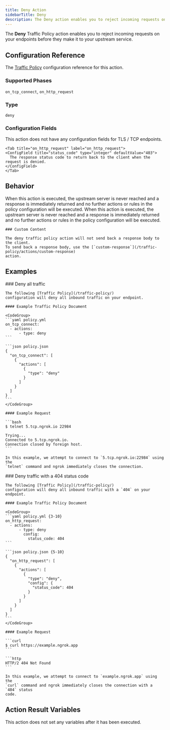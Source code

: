 ```yaml
---
title: Deny Action
sidebarTitle: Deny
description: The Deny action enables you to reject incoming requests on your endpoints before they make it to your upstream service.
---
```




The **Deny** Traffic Policy action enables you to reject incoming requests on
your endpoints before they make it to your upstream service.

## Configuration Reference

The [Traffic Policy](/traffic-policy/) configuration
reference for this action.

### Supported Phases

`on_tcp_connect`, `on_http_request`

### Type

`deny`

### Configuration Fields

<Tabs>
	<Tab title="on_tcp_connect" label="on_tcp_connect">
    <Note>This action does not have any configuration fields for TLS / TCP endpoints.</Note>
	</Tab>

	<Tab title="on_http_request" label="on_http_request">
    <ConfigField title="status_code" type="integer" defaultValue="403">
      The response status code to return back to the client when the request is denied.
    </ConfigField>
	</Tab>
</Tabs>


## Behavior

<Tabs>
  <Tab title="on_tcp_connect" label="on_tcp_connect">
    When this action is executed, the upstream server is never reached and a
    response is immediately returned and no further actions or rules in the policy
    configuration will be executed.
  </Tab>

  <Tab title="on_http_request" label="on_http_request">
    When this action is executed, the upstream server is never reached and a
    response is immediately returned and no further actions or rules in the policy
    configuration will be executed.

    ### Custom Content

    The deny traffic policy action will not send back a response body to the client.
    To send back a response body, use the [`custom-response`](/traffic-policy/actions/custom-response)
    action.
  </Tab>
</Tabs>

## Examples

<Tabs>
  <Tab title="on_tcp_connect" label="on_tcp_connect">
    ### Deny all traffic

    The following [Traffic Policy](/traffic-policy/)
    configuration will deny all inbound traffic on your endpoint.

    #### Example Traffic Policy Document

    <CodeGroup>
    ```yaml policy.yml
    on_tcp_connect:
      - actions:
          - type: deny
    ```

    ```json policy.json
    {
      "on_tcp_connect": [
        {
          "actions": [
            {
              "type": "deny"
            }
          ]
        }
      ]
    }
    ```
    </CodeGroup>

    #### Example Request

    ```bash
    $ telnet 5.tcp.ngrok.io 22984

    Trying...
    Connected to 5.tcp.ngrok.io.
    Connection closed by foreign host.
    ```

    In this example, we attempt to connect to `5.tcp.ngrok.io:22984` using the
    `telnet` command and ngrok immediately closes the connection.
  </Tab>

  <Tab title="on_http_request" label="on_http_request">
    ### Deny traffic with a 404 status code

    The following [Traffic Policy](/traffic-policy/)
    configuration will deny all inbound traffic with a `404` on your endpoint.

    #### Example Traffic Policy Document

    <CodeGroup>
    ```yaml policy.yml {3-10}
    on_http_request:
      - actions:
          - type: deny
            config:
              status_code: 404
    ```

    ```json policy.json {5-10}
    {
      "on_http_request": [
        {
          "actions": [
            {
              "type": "deny",
              "config": {
                "status_code": 404
              }
            }
          ]
        }
      ]
    }
    ```
    </CodeGroup>

    #### Example Request

    ```curl
    $ curl https://example.ngrok.app
    ```

    ```http
    HTTP/2 404 Not Found
    ```

    In this example, we attempt to connect to `example.ngrok.app` using the
    `curl` command and ngrok immediately closes the connection with a `404` status
    code.
  </Tab>
</Tabs>


## Action Result Variables

<ActionVariablesDescription />

<Note>This action does not set any variables after it has been executed.</Note>
